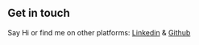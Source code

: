 ## Get in touch

Say Hi or find me on other platforms: [Linkedin](https://www.linkedin.com/in/sinha-soumyadeep) & [Github](https://github.com/soumyadeepsinha)

